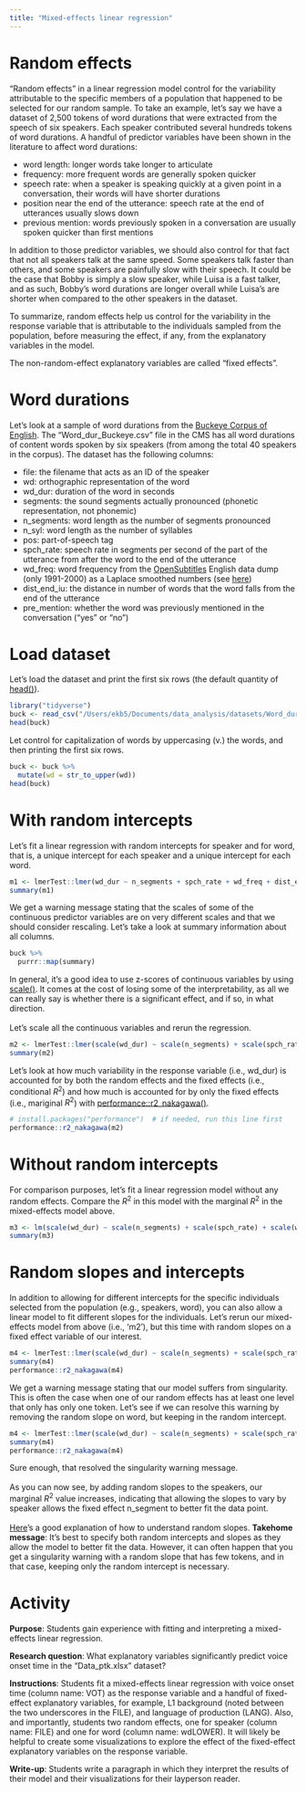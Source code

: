 ```yaml
---
title: "Mixed-effects linear regression"
---
```


# Random effects

"Random effects" in a linear regression model control for the variability attributable to the specific members of a population that happened to be selected for our random sample. To take an example, let's say we have a dataset of 2,500 tokens of word durations that were extracted from the speech of six speakers. Each speaker contributed several hundreds tokens of word durations. A handful of predictor variables have been shown in the literature to affect word durations:

-   word length: longer words take longer to articulate
-   frequency: more frequent words are generally spoken quicker
-   speech rate: when a speaker is speaking quickly at a given point in a conversation, their words will have shorter durations
-   position near the end of the utterance: speech rate at the end of utterances usually slows down
-   previous mention: words previously spoken in a conversation are usually spoken quicker than first mentions<br>

In addition to those predictor variables, we should also control for that fact that not all speakers talk at the same speed. Some speakers talk faster than others, and some speakers are painfully slow with their speech. It could be the case that Bobby is simply a slow speaker, while Luisa is a fast talker, and as such, Bobby's word durations are longer overall while Luisa's are shorter when compared to the other speakers in the dataset.

To summarize, random effects help us control for the variability in the response variable that is attributable to the individuals sampled from the population, before measuring the effect, if any, from the explanatory variables in the model.

The non-random-effect explanatory variables are called "fixed effects".

# Word durations

Let's look at a sample of word durations from the [Buckeye Corpus of English](https://buckeyecorpus.osu.edu/). The "Word_dur_Buckeye.csv" file in the CMS has all word durations of content words spoken by six speakers (from among the total 40 speakers in the corpus). The dataset has the following columns:

-   file: the filename that acts as an ID of the speaker
-   wd: orthographic representation of the word
-   wd_dur: duration of the word in seconds
-   segments: the sound segments actually pronounced (phonetic representation, not phonemic)
-   n_segments: word length as the number of segments pronounced
-   n_syl: word length as the number of syllables
-   pos: part-of-speech tag
-   spch_rate: speech rate in segments per second of the part of the utterance from after the word to the end of the utterance
-   wd_freq: word frequency from the [OpenSubtitles](https://opus.nlpl.eu/OpenSubtitles-v2018.php) English data dump (only 1991-2000) as a Laplace smoothed numbers (see [here](https://link.springer.com/article/10.3758/s13428-012-0270-5))
-   dist_end_iu: the distance in number of words that the word falls from the end of the utterance
-   pre_mention: whether the word was previously mentioned in the conversation ("yes" or "no")

# Load dataset

Let's load the dataset and print the first six rows (the default quantity of [head()](https://www.rdocumentation.org/packages/utils/versions/3.6.2/topics/head)).

```r
library("tidyverse")
buck <- read_csv("/Users/ekb5/Documents/data_analysis/datasets/Word_dur_Buckeye.csv")
head(buck)
```

Let control for capitalization of words by uppercasing (v.) the words, and then printing the first six rows.

```r
buck <- buck %>% 
  mutate(wd = str_to_upper(wd))
head(buck)
```

# With random intercepts

Let's fit a linear regression with random intercepts for speaker and for word, that is, a unique intercept for each speaker and a unique intercept for each word.

```r
m1 <- lmerTest::lmer(wd_dur ~ n_segments + spch_rate + wd_freq + dist_end_iu + pre_mention + (1 | file) + (1 | wd), data = buck)
summary(m1)
```

We get a warning message stating that the scales of some of the continuous predictor variables are on very different scales and that we should consider rescaling. Let's take a look at summary information about all columns.

```r
buck %>% 
  purrr::map(summary)
```

In general, it's a good idea to use z-scores of continuous variables by using [scale()](https://www.rdocumentation.org/packages/base/versions/3.6.2/topics/scale). It comes at the cost of losing some of the interpretability, as all we can really say is whether there is a significant effect, and if so, in what direction.<br><br> Let's scale all the continuous variables and rerun the regression.

```r
m2 <- lmerTest::lmer(scale(wd_dur) ~ scale(n_segments) + scale(spch_rate) + scale(wd_freq) + scale(dist_end_iu) + pre_mention + (1 | file) + (1 | wd), data = buck)
summary(m2)
```

Let's look at how much variability in the response variable (i.e., wd_dur) is accounted for by both the random effects and the fixed effects (i.e., conditional $R^{2}$) and how much is accounted for by only the fixed effects (i.e., mariginal $R^{2}$) with [performance::r2_nakagawa()](https://www.rdocumentation.org/packages/performance/versions/0.5.0/topics/r2_nakagawa).

```r
# install.packages("performance")  # if needed, run this line first
performance::r2_nakagawa(m2)
```

# Without random intercepts

For comparison purposes, let's fit a linear regression model without any random effects. Compare the $R^{2}$ in this model with the marginal $R^{2}$ in the mixed-effects model above.

```r
m3 <- lm(scale(wd_dur) ~ scale(n_segments) + scale(spch_rate) + scale(wd_freq) + scale(dist_end_iu) + pre_mention, data = buck)
summary(m3)
```

# Random slopes and intercepts

In addition to allowing for different intercepts for the specific individuals selected from the population (e.g., speakers, word), you can also allow a linear model to fit different slopes for the individuals. Let's rerun our mixed-effects model from above (i.e., 'm2'), but this time with random slopes on a fixed effect variable of our interest.

```r
m4 <- lmerTest::lmer(scale(wd_dur) ~ scale(n_segments) + scale(spch_rate) + scale(wd_freq) + scale(dist_end_iu) + pre_mention + (1 + n_segments | file) + (1 + n_segments | wd), data = buck)
summary(m4)
performance::r2_nakagawa(m4)
```

We get a warning message stating that our model suffers from singularity. This is often the case when one of our random effects has at least one level that only has only one token. Let's see if we can resolve this warning by removing the random slope on word, but keeping in the random intercept.

```r
m4 <- lmerTest::lmer(scale(wd_dur) ~ scale(n_segments) + scale(spch_rate) + scale(wd_freq) + scale(dist_end_iu) + pre_mention + (1 + n_segments | file) + (1 | wd), data = buck)
summary(m4)
performance::r2_nakagawa(m4)
```

Sure enough, that resolved the singularity warning message.<br><br> As you can now see, by adding random slopes to the speakers, our marginal $R^{2}$ value increases, indicating that allowing the slopes to vary by speaker allows the fixed effect n_segment to better fit the data point.<br><br> [Here](https://stats.stackexchange.com/a/31634)'s a good explanation of how to understand random slopes. **Takehome message**: It's best to specify both random intercepts and slopes as they allow the model to better fit the data. However, it can often happen that you get a singularity warning with a random slope that has few tokens, and in that case, keeping only the random intercept is necessary.

# Activity

**Purpose**: Students gain experience with fitting and interpreting a mixed-effects linear regression.

**Research question**: What explanatory variables significantly predict voice onset time in the "Data_ptk.xlsx" dataset?

**Instructions**: Students fit a mixed-effects linear regression with voice onset time (column name: VOT) as the response variable and a handful of fixed-effect explanatory variables, for example, L1 background (noted between the two underscores in the FILE), and language of production (LANG). Also, and importantly, students two random effects, one for speaker (column name: FILE) and one for word (column name: wdLOWER). It will likely be helpful to create some visualizations to explore the effect of the fixed-effect explanatory variables on the response variable.

**Write-up**: Students write a paragraph in which they interpret the results of their model and their visualizations for their layperson reader.
